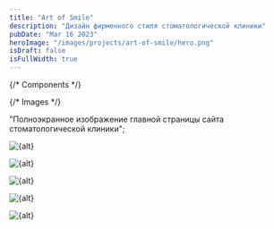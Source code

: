 ```yaml
---
title: "Art of Smile"
description: "Дизайн фирменного стиля стоматологической клиники"
pubDate: "Mar 16 2023"
heroImage: "/images/projects/art-of-smile/hero.png"
isDraft: false
isFullWidth: true
---
```


{/* Components */}

{/* Images */}

  "Полноэкранное изображение главной страницы сайта стоматологической клиники";

<HeroImage client:only="react">
  <Image
    src={fullPageSlice_1}
    alt={alt}
    format={format}
    quality={quality}
    decoding="async"
  />
</HeroImage>

<Image
  src={fullPageSlice_2}
  alt={alt}
  format={format}
  quality={quality}
  decoding="async"
  loading="lazy"
/>

<Image
  src={fullPageSlice_3}
  alt={alt}
  format={format}
  quality={quality}
  decoding="async"
  loading="lazy"
/>

<Image
  src={fullPageSlice_4}
  alt={alt}
  format={format}
  quality={quality}
  decoding="async"
  loading="lazy"
/>

<Image
  src={fullPageSlice_5}
  alt={alt}
  format={format}
  quality={quality}
  decoding="async"
  loading="lazy"
/>
